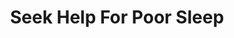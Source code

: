 ---
publishDate: "Nov 08 2022"
title: "Seek Help For Poor Sleep"
description: "If you practice good sleep habits but still don’t sleep as much as you need, you may have a sleep disorder or other medical illness. Treatment can help you sleep and feel better."
image: "~/assets/images/seek-help.png"
category: "Seek Help"
section: "Improve Sleep"
---